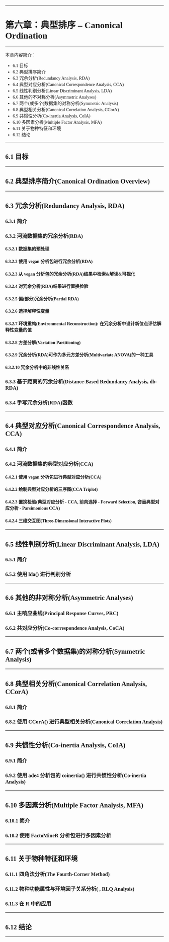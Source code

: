 <font face="微软雅黑">

---

# **第六章：典型排序 -- Canonical Ordination**

---

本章内容简介：

- 6.1 目标
- 6.2 典型排序简介
- 6.3 冗余分析(Redundancy Analysis, RDA)
- 6.4 典型对应分析(Canonical Correspondence Analysis, CCA)
- 6.5 线性判别分析(Linear Discriminant Analysis, LDA)
- 6.6 其他的不对称分析(Asymmetric Analyses)
- 6.7 两个(或多个)数据集的对称分析(Symmetric Analysis)
- 6.8 典型相关分析(Canonical Correlation Analysis, CCorA)
- 6.9 共惯性分析(Co-inertia Analysis, CoIA)
- 6.10 多因素分析(Multiple Factor Analysis, MFA)
- 6.11 关于物种特征和环境
- 6.12 结论

---

## 6.1 目标


---

## 6.2 典型排序简介(Canonical Ordination Overview)


---

## 6.3 冗余分析(Redundancy Analysis, RDA)

### 6.3.1 简介

### 6.3.2 河流数据集的冗余分析(RDA)

#### 6.3.2.1 数据集的预处理

#### 6.3.2.2 使用 vegan 分析包进行冗余分析(RDA)

#### 6.3.2.3 从 vegan 分析包的冗余分析(RDA)结果中检索&解读&可视化

#### 6.3.2.4 对冗余分析(RDA)结果进行置换检验

#### 6.3.2.5 偏(部分)冗余分析(Partial RDA)

#### 6.3.2.6 选择解释性变量

#### 6.3.2.7 环境重构(Environmental Reconstruction): 在冗余分析中设计新位点评估解释性变量的值

#### 6.3.2.8 方差分解(Variation Partitioning)

#### 6.3.2.9 冗余分析(RDA)可作为多元方差分析(Multivariate ANOVA)的一种工具

#### 6.3.2.10 冗余分析中的非线性关系

### 6.3.3 基于距离的冗余分析(Distance-Based Redundancy Analysis, db-RDA)

### 6.3.4 手写冗余分析(RDA)函数


---

## 6.4 典型对应分析(Canonical Correspondence Analysis, CCA)

### 6.4.1 简介

### 6.4.2 河流数据集的典型对应分析(CCA)

#### 6.4.2.1 使用 vegan 分析包进行典型对应分析(CCA)

#### 6.4.2.2 绘制典型对应分析的三序图(CCA Triplot)

#### 6.4.2.3 置换检验(典型对应分析 - CCA, 前向选择 - Forward Selection, 吝啬典型对应分析 - Parsimonious CCA)

#### 6.4.2.4 三维交互图(Three-Dimensional Interactive Plots)



---

## 6.5 线性判别分析(Linear Discriminant Analysis, LDA)

### 6.5.1 简介

### 6.5.2 使用 lda() 进行判别分析 



---

## 6.6 其他的非对称分析(Asymmetric Analyses)

### 6.6.1 主响应曲线(Principal Response Curves, PRC)

### 6.6.2 共对应分析(Co-correspondence Analysis, CoCA)



---

## 6.7 两个(或者多个数据集)的对称分析(Symmetric Analysis)



---

## 6.8 典型相关分析(Canonical Correlation Analysis, CCorA)

### 6.8.1 简介

### 6.8.2 使用 CCorA() 进行典型相关分析(Canonical Correlation Analysis) 



---

## 6.9 共惯性分析(Co-inertia Analysis, CoIA)

### 6.9.1 简介

### 6.9.2 使用 ade4 分析包的 coinertia() 进行共惯性分析(Co-inertia Analysis)



---

## 6.10 多因素分析(Multiple Factor Analysis, MFA)

### 6.10.1 简介

### 6.10.2 使用 FactoMineR 分析包进行多因素分析



---

## 6.11 关于物种特征和环境

### 6.11.1 四角法分析(The Fourth-Corner Method)

### 6.11.2 物种功能属性与环境因子关系分析( , RLQ Analysis)

### 6.11.3 在 R 中的应用


---

## 6.12 结论



---

</font>